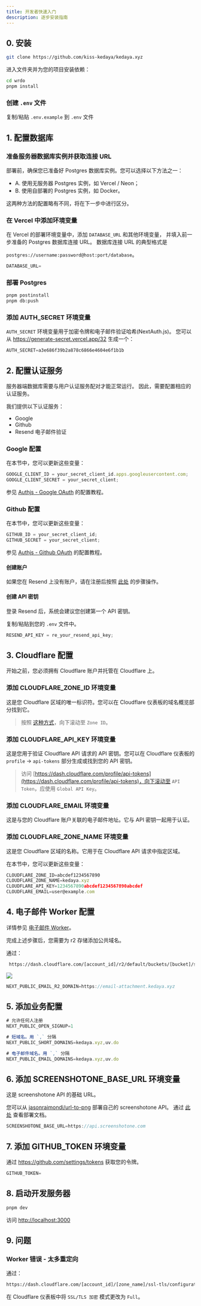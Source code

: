 ```yaml
---
title: 开发者快速入门
description: 逐步安装指南
---
```


## 0. 安装

```bash
git clone https://github.com/kiss-kedaya/kedaya.xyz
```

进入文件夹并为您的项目安装依赖：

```bash
cd wrdo
pnpm install
```

### 创建 `.env` 文件

复制/粘贴 `.env.example` 到 `.env` 文件

## 1. 配置数据库

### 准备服务器数据库实例并获取连接 URL

部署前，确保您已准备好 Postgres 数据库实例。您可以选择以下方法之一：

- A. 使用无服务器 Postgres 实例，如 Vercel / Neon；
- B. 使用自部署的 Postgres 实例，如 Docker。

这两种方法的配置略有不同，将在下一步中进行区分。

### 在 Vercel 中添加环境变量

在 Vercel 的部署环境变量中，添加 `DATABASE_URL` 和其他环境变量，
并填入前一步准备的 Postgres 数据库连接 URL。
数据库连接 URL 的典型格式是

`postgres://username:password@host:port/database`。

```js title=".env"
DATABASE_URL=
```

### 部署 Postgres

```bash
pnpm postinstall
pnpm db:push
```

### 添加 AUTH_SECRET 环境变量

`AUTH_SECRET` 环境变量用于加密令牌和电子邮件验证哈希(NextAuth.js)。
您可以从 https://generate-secret.vercel.app/32 生成一个：

```js title=".env"
AUTH_SECRET=a3e686f39b2a878c6866e4604e6f1b1b
```

## 2. 配置认证服务

服务器端数据库需要与用户认证服务配对才能正常运行。
因此，需要配置相应的认证服务。

我们提供以下认证服务：

- Google
- Github
- Resend 电子邮件验证

### Google 配置

在本节中，您可以更新这些变量：

```js title=".env"
GOOGLE_CLIENT_ID = your_secret_client_id.apps.googleusercontent.com;
GOOGLE_CLIENT_SECRET = your_secret_client;
```

参见 [Authjs - Google OAuth](https://authjs.dev/getting-started/providers/google) 的配置教程。

### Github 配置

在本节中，您可以更新这些变量：

```js title=".env"
GITHUB_ID = your_secret_client_id;
GITHUB_SECRET = your_secret_client;
```

参见 [Authjs - Github OAuth](https://authjs.dev/getting-started/providers/github) 的配置教程。

#### 创建账户

如果您在 Resend 上没有账户，请在注册后按照 [此处](https://resend.com/signup) 的步骤操作。

#### 创建 API 密钥

登录 Resend 后，系统会建议您创建第一个 API 密钥。

复制/粘贴到您的 `.env` 文件中。

```js
RESEND_API_KEY = re_your_resend_api_key;
```

## 3. Cloudflare 配置

开始之前，您必须拥有 Cloudflare 账户并托管在 Cloudflare 上。

### 添加 CLOUDFLARE_ZONE_ID 环境变量

这是您 Cloudflare 区域的唯一标识符。您可以在 Cloudflare 仪表板的域名概览部分找到它。

> 按照 [这种方式](https://dash.cloudflare.com/Your_Acount_Id/kedaya.xyz)，向下滚动至 `Zone ID`。

### 添加 CLOUDFLARE_API_KEY 环境变量

这是您用于验证 Cloudflare API 请求的 API 密钥。您可以在 Cloudflare 仪表板的 `profile` -> `api-tokens` 部分生成或找到您的 API 密钥。

> 访问 [https://dash.cloudflare.com/profile/api-tokens](https://dash.cloudflare.com/profile/api-tokens)，向下滚动至 `API Token`，应使用 `Global API Key`。

### 添加 CLOUDFLARE_EMAIL 环境变量

这是与您的 Cloudflare 账户关联的电子邮件地址。它与 API 密钥一起用于认证。

### 添加 CLOUDFLARE_ZONE_NAME 环境变量

这是您 Cloudflare 区域的名称。它用于在 Cloudflare API 请求中指定区域。

在本节中，您可以更新这些变量：

```js title=".env"
CLOUDFLARE_ZONE_ID=abcdef1234567890
CLOUDFLARE_ZONE_NAME=kedaya.xyz
CLOUDFLARE_API_KEY=1234567890abcdef1234567890abcdef
CLOUDFLARE_EMAIL=user@example.com
```

## 4. 电子邮件 Worker 配置

详情参见 [电子邮件 Worker](/docs/developer/cloudflare-email-worker)。

完成上述步骤后，您需要为 r2 存储添加公共域名。

通过：

```bash
 https://dash.cloudflare.com/[account_id]/r2/default/buckets/[bucket]/settings
 ```

![](/_static/docs/r2-domain.png)

```js title=".env"
NEXT_PUBLIC_EMAIL_R2_DOMAIN=https://email-attachment.kedaya.xyz
```

## 5. 添加业务配置

```js title=".env"
# 允许任何人注册
NEXT_PUBLIC_OPEN_SIGNUP=1

# 短域名。用 `,` 分隔
NEXT_PUBLIC_SHORT_DOMAINS=kedaya.xyz,uv.do

# 电子邮件域名。用 `,` 分隔
NEXT_PUBLIC_EMAIL_DOMAINS=kedaya.xyz,uv.do
```

## 6. 添加 SCREENSHOTONE_BASE_URL 环境变量

这是 screenshotone API 的基础 URL。

您可以从 [jasonraimondi/url-to-png](https://github.com/jasonraimondi/url-to-png) 部署自己的 screenshotone API。
通过 [此处](https://jasonraimondi.github.io/url-to-png/) 查看部署文档。

```js title=".env"
SCREENSHOTONE_BASE_URL=https://api.screenshotone.com
```

## 7. 添加 GITHUB_TOKEN 环境变量

通过 https://github.com/settings/tokens 获取您的令牌。

```js title=".env"
GITHUB_TOKEN=
```
## 8. 启动开发服务器

```bash
pnpm dev
```
访问 [http://localhost:3000](http://localhost:3000)


## 9. 问题

### Worker 错误 - 太多重定向

通过：

```bash
https://dash.cloudflare.com/[account_id]/[zone_name]/ssl-tls/configuration
```

在 Cloudflare 仪表板中将 `SSL/TLS 加密` 模式更改为 `Full`。
